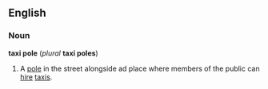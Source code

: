 ==English==
===Noun===
'''taxi pole''' (''plural'' '''taxi poles''')

#A [[pole]] in the street alongside ad place where members of the public can [[hire]] [[taxi]]s.